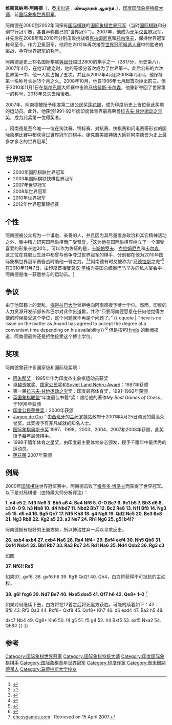 {{expand|time=2013-11-21T07:04:55+00:00}}
{{Infobox chess player
| playername = 维斯瓦纳坦·阿南德
| image = [[File:Viswanathan_Anand_08_14_2005.jpg|250px]]
| birthname = 维斯瓦纳坦·阿南德
| country = {{IND}}
| datebirth = {{Birth date and age|1969|12|11|df=yes}}
| placebirth ={{IND}}[[馬伊拉杜圖賴|馬伊拉杜圖賴]]
| datedeath =
| placedeath =
| title = [[国际象棋特级大师|特级大师]]（1988）
| worldchampion = 2000–2002（[[国际棋联|国际棋联]]）<br />2007–2013
| womensworldchampion =
| spouse = {{Spouse|阿鲁娜·阿南德}}
| rating = 
| peakrating = 2817（截至2013年12月）
| FideID=5000017
}}

'''维斯瓦纳坦·阿南德'''（{{lang-en|Viswanathan Anand}}，[[泰米尔语|泰米尔语]]：'''விசுவநாதன் ஆனந்த்'''，{{bd|1969年|12月11日|catIdx=Anand}}），[[印度|印度]][[国际象棋|国际象棋]][[国际象棋特级大师|特级大师]]，前[[国际象棋|国际象棋]][[國際象棋世界冠軍列表|世界冠军]]。

阿南德在2000到2002年间保有[[国际棋联|国际棋联]]的[[国际象棋世界冠军|国际象棋世界冠军]]（当时[[国际棋联|国际棋联]]和{{link-en|职业棋协|Professional Chess Association}}分别举行冠军赛，各自声称自己的“世界冠军”）。2007年，他成为[[国际象棋世界冠军#.E6.97.A0.E4.BA.89.E8.AE.AE.E4.B8.96.E7.95.8C.E5.86.A0.E5.86.9B.EF.BC.882006.E8.87.B3.E4.BB.8A.EF.BC.89|无争议世界冠军]]，并先后在2008年和2010年分别击败挑战者[[弗拉基米尔·鲍里索维奇·克拉姆尼克|克拉姆尼克]]和[[维塞林·托帕洛夫|托帕洛夫]]，保持世界冠军称号至今。作为卫冕冠军，他将在2012年再次接受[[世界冠军候选人赛|世界冠军候选人赛]]中的胜者的挑战，争夺世界冠军的称号。

阿南德是史上13名国际棋联[[等级分|等级分]]超过2800的棋手之一（2817分，历史第八）。2007年4月，在他37歲之时，他的等级分首次成为了世界第一。此后公布的六次世界第一中，他一人就占据了五次，并且从2007年4月到2008年7月间，他保持第一名称号长达15个月之久。2008年10月，他自1996年七月起首次掉出前三。但于2010年11月1日在[[毕尔巴鄂|毕尔巴鄂]]大师赛中击败[[马格努斯·卡尔森|马格努斯·卡尔森]]，他重新夺回了世界第一的称号，2013年又失去給後者。

2007年，阿南德被授予印度第二级公民奖[[莲花赐|莲花赐]]，成为印度历史上首位获此奖项的运动员。此外，他获颁1991-92年度印度体育界最高荣誉[[拉吉夫·甘地运动之宝|拉吉夫·甘地运动之宝]]奖，成为此奖第一位得奖者。

。阿南德是至今唯一一位在淘汰赛、锦标赛、对抗赛、快棋赛和闪电赛等形式的国际象棋比赛中都获得过世界冠军的棋手。捷克裔美籍特級大師{{tsl|en|Lubomir Kavalek|卢博米尔·卡瓦莱克}}将阿南德誉为史上最多才多艺的世界冠军<ref>{{cite web |url=http://www.huffingtonpost.com/lubomir-kavalek/chess-champions-class-act_b_768397.html |title=Lubomir Kavalek: Chess Champion's Class Act |publisher=Huffingtonpost.com |date= |accessdate=2010-11-11 |archive-date=2017-02-14 |archive-url=https://web.archive.org/web/20170214143321/http://www.huffingtonpost.com/lubomir-kavalek/chess-champions-class-act_b_768397.html |dead-url=no }}</ref>

== 世界冠军 ==
* 2000年国际棋联世界冠军 
* 2003年国际棋联快棋世界冠军 
* 2007年世界冠军 
* 2008年世界冠军 
* 2010年世界冠军 
* 2012年世界冠军锦标赛 

== 个性 ==
阿南德被公众视为一个谦逊、亲善的人，并且因为其尽量置身政治和其它精神活动之外、集中精力研究国际象棋而广受赞誉。<ref name="niceguy">{{cite web |author=Hari Hara Nandanan, TOI Crest, May 15, 2010, 03.23am IST |url=http://timesofindia.indiatimes.com/sports/more-sports/chess/Why-this-nice-guy-always-wins/articleshow/5933145.cms |title=Why this nice guy always wins |publisher=Timesofindia.indiatimes.com |date=2010-05-15 |accessdate=2010-11-11 |archive-date=2021-04-22 |archive-url=https://web.archive.org/web/20210422051708/http://timesofindia.indiatimes.com/Sports/More-Sports/Chess/Why-this-nice-guy-always-wins/articleshow/5933145.cms |dead-url=no }}</ref>这为他在国际象棋界树立了一个深受喜爱的形象长达20年。可以作为佐证的是，[[卡斯帕罗夫|卡斯帕罗夫]]、[[克拉姆尼克|克拉姆尼克]]和[[马格努斯·卡尔森|卡尔森]]，这三位在其职业生涯中都曾与他争夺过世界冠军的棋手，分别都在他为2010年国际象棋世界冠军赛备战时助他一臂之力。<ref>{{cite web |url=http://www.chessbase.com/newsdetail.asp?newsid=6346 |title=Chess News - Anand in Playchess - the helpers in Sofia |accessdate=2010-05-19 |date=2010-05-19 |publisher=Chessbase |archive-date=2010-05-22 |archive-url=https://web.archive.org/web/20100522043142/http://www.chessbase.com/newsdetail.asp?newsid=6346 |dead-url=yes }}</ref><ref>{{cite web|url=http://timesofindia.indiatimes.com/sports/more-sports/chess/Kasparov-Kramnik-came-to-Viswanathan-Anands-aid/articleshow/5951083.cms|title=Kasparov, Kramnik came to Viswanathan Anand's aid|date=2010-05-20|publisher=The Times of India|accessdate=21 October 2010|archive-date=2020-05-23|archive-url=https://web.archive.org/web/20200523063214/https://timesofindia.indiatimes.com/sports/more-sports/chess/Kasparov-Kramnik-came-to-Viswanathan-Anands-aid/articleshow/5951083.cms|dead-url=no}}</ref>阿南德有时又被称为“[[马德拉斯|马德拉斯]]之虎”<ref>{{cite web |url=http://www.telegraph.co.uk/news/worldnews/asia/india/3282237/Chess-world-title-Viswanathan-Anand-beats-Vladimir-Kramnik.html |title=Chess world title: Viswanathan Anand beats Vladimir Kramnik |last=Moore |first=Matthew |date=October 30, 2008 |work= |publisher=The Daily Telegraph |accessdate=July 6, 2010 |archive-date=2020-05-23 |archive-url=https://web.archive.org/web/20200523063219/https://www.telegraph.co.uk/news/worldnews/asia/india/3282237/Chess-world-title-Viswanathan-Anand-beats-Vladimir-Kramnik.html |dead-url=no }}</ref>在2010年11月7日，由印度首相[[曼莫汉·辛格|曼莫汉·辛格]]为美国总统[[奥巴马|奥巴马]]举办的私人宴会中，阿南德是唯一获邀参与的运动员。[http://news.rediff.com/report/2010/nov/07/obama-visit-pm-hosts-private-dinner-for-obamas.htm] {{Wayback|url=http://news.rediff.com/report/2010/nov/07/obama-visit-pm-hosts-private-dinner-for-obamas.htm |date=20101110230937 }}

== 争议 ==
由于他国籍上的混乱，[[海得拉巴_(印度)|海得拉巴大学]]曾拒绝向阿南德授予博士学位。然而，印度的人力资源开发部部长希巴尔对此作出道歉，并称“只要阿南德愿意在任何他觉得方便的时候接受这个学位，这个问题就不再是个问题了。”
{{ cquote |
There is no issue on the matter as Anand has agreed to accept the degree at a convenient time depending on his availability}}
<ref>{{cite web |author=<!--Updated 1136 hrs 3rd Feb,2010(+5:30 GMT)--> |url=http://ibnlive.in.com/news/citizenship-row-sibal-apologises-to-anand/129498-5-23.html?from=tn |title=Citizenship row: Sibal apologises to Anand - Sports - Other Sports - ibnlive |publisher=Ibnlive.in.com |date=2010-02-03 |accessdate=2010-11-11 |archive-date=2010-08-25 |archive-url=https://web.archive.org/web/20100825183600/http://ibnlive.in.com/news/citizenship-row-sibal-apologises-to-anand/129498-5-23.html?from=tn |dead-url=yes }}</ref>
但是按照[http://www.thehindu.com/news/national/article591737.ece?homepage=true Hindu] {{Wayback|url=http://www.thehindu.com/news/national/article591737.ece?homepage=true |date=20140327181850 }}的新闻报道，阿南德最终还是拒绝接受这个博士学位。

== 奖项 ==
阿南德曾获许多国家级和国际级奖项：
* [[阿朱那奖|阿朱那奖]]：1985年作为印度杰出象棋运动员获奖
* [[卓越贡献奖|卓越贡献奖]]、[[国家公民奖|国家公民奖]]和[[Soviet_Land_Nehru_Award|Soviet Land Nehru Award]]：1987年获颁
* 第一届[[拉吉夫·甘地运动之宝|拉吉夫·甘地运动之宝]]奖：印度最高体育奖，1991–1992年获颁
* [[英国象棋联盟|英国象棋联盟]]“年度最佳书籍”奖：颁给他的著作''My Best Games of Chess''，于1998年获颁
* [[印度公民荣誉奖|印度公民荣誉奖]]：2000年获颁
* [[Jameo_de_Oro|Jameo de Oro]]：由[[西班牙|西班牙]]的[[兰萨罗特岛|兰萨罗特岛]]政府于2001年4月25日颁发的最高荣誉奖。此奖授予有非凡成就的知名人士。
* [[国际象棋奥斯卡奖|国际象棋奥斯卡奖]] 1997、1998、2003、2004、2007和2008年获颁，此奖授予每年最佳棋手。
* 1998千禧年体育之星奖，由印度最主要体育杂志颁发，授予千禧年中最优秀的运动员。
* [[莲花赐|莲花赐]] 2007年获颁

== 例局 ==
{{Chess diagram|=
|tright
|
|=
|  |  |bd|  |rd|bd|  |kd|=
|  |  |rd|  |  |pd|pd|pd|=
|nd|  |  |pd|  |  |  |  |=
|  |  |  |pl|  |  |pl|nl|=
|  |  |  |nl|pl|ql|  |  |=
|  |  |pd|  |  |  |rl|pl|=
|  |qd|  |  |  |pl|kl|  |=
|  |bl|  |rl|  |  |  |  |=
|以上是2000年[[国际棋联|国际棋联]]世界冠军赛中，由阿南德对阵[[维克多·博洛甘|维克多·博洛甘]]的对局，弈过36着之后的局面。执白的阿南德在表面上出于弱势的局面中，以一着直觉式的弃子反败为胜。}}

2000年[[国际棋联|国际棋联]]世界冠军赛中，阿南德击败了[[维克多·博洛甘|维克多·博洛甘]]而获得了世界冠军。以下是对局棋谱（由特级大师{{tsl|en|Ľubomír Ftáčnik|盧博米爾·福塔契尼克}}分析评注）：

'''1. e4 e5 2. Nf3 Nc6 3. Bb5 a6 4. Ba4 Nf6 5. O-O Be7 6. Re1 b5 7. Bb3 d6 8. c3 O-O 9. h3 Nb8 10. d4 Nbd7 11. Nbd2 Bb7 12. Bc2 Re8 13. Nf1 Bf8 14. Ng3 c5 15. d5 c4 16. Bg5 Qc7 17. Nf5 Kh8 18. g4 Ng8 19. Qd2 Nc5 20. Be3 Bc8 21. Ng3 Rb8 22. Kg2 a5 23. a3 Ne7 24. Rh1 Ng6 25. g5! b4!?'''

阿南德拥有极好的王翼攻势，所以博洛甘弃一兵以寻求反击。

'''26. axb4 axb4 27. cxb4 Na6 28. Ra4 Nf4+ 29. Bxf4 exf4 30. Nh5 Qb6 31. Qxf4 Nxb4 32. Bb1 Rb7 33. Ra3 Rc7 34. Rd1 Na6 35. Nd4 Qxb2 36. Rg3 c3''' 

如图

''' 37. Nf6!! Re5'''

如果37...gxf6, 38. gxf6 h6 39. Rg1! Qd2! 40. Qh4，白方将获得不可抵抗的主动权。

'''38. g6! fxg6 39. Nd7 Be7 40. Nxe5 dxe5 41. Qf7 h6 42. Qe8+ 1–0''' <ref>[http://www.chessgames.com/perl/chessgame?gid=1259162 chessgames.com] {{Wayback|url=http://www.chessgames.com/perl/chessgame?gid=1259162 |date=20210411002121 }}. Retrieved on 15 April 2007.</ref>

如果对局继续下去，白方将在12着之后将死黑方获胜。可能的续着如下：42... Bf8 43. Rf3 Qa3 44. Rxf8+ Qxf8 45. Qxf8+ Kh7 46. d6 exd4 47. Ba2 h5 48.

dxc7 Nb4 49. Qg8+ Kh6 50. f4 g5 51. f5 g4 52. h4 Bxf5 53. exf5 Nxa2 54. Qh8#
{{-}}

== 参考 ==
<references/>

{{Authority control}}
{{DEFAULTSORT:Anand}}
{{国际象棋世界冠军}}
[[Category:国际象棋世界冠军|Category:国际象棋世界冠军]]
[[Category:国际象棋特级大师|Category:国际象棋特级大师]]
[[Category:印度国际象棋棋手|Category:印度国际象棋棋手]]
[[Category:国际象棋青年世界冠军|Category:国际象棋青年世界冠军]]
[[Category:印度作家|Category:印度作家]]
[[Category:泰米爾納德邦人|Category:泰米爾納德邦人]]
[[Category:马德拉斯大学校友|Category:马德拉斯大学校友]]